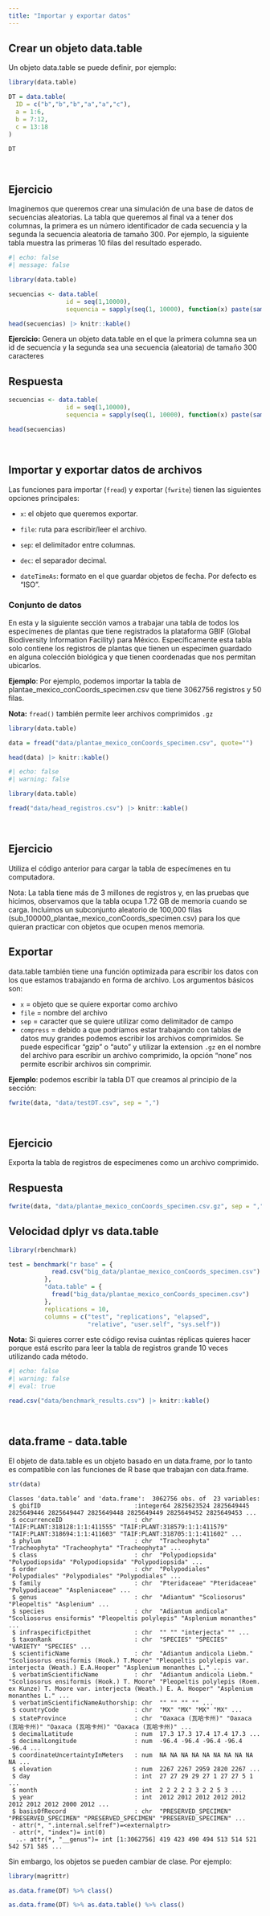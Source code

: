 ```yaml
---
title: "Importar y exportar datos"
---
```


## Crear un objeto data.table

Un objeto data.table se puede definir, por ejemplo:

```r
library(data.table)

DT = data.table(
  ID = c("b","b","b","a","a","c"),
  a = 1:6,
  b = 7:12,
  c = 13:18
)

DT
```

<br>

::: {.callout-note collapse="true"}
## Ejercicio

Imaginemos que queremos crear una simulación de una base de datos de secuencias aleatorias. La tabla que queremos al final va a tener dos columnas, la primera es un número identificador de cada secuencia y la segunda la secuencia aleatoria de tamaño 300. Por ejemplo, la siguiente tabla muestra las primeras 10 filas del resultado esperado. 

```r
#| echo: false 
#| message: false

library(data.table)

secuencias <- data.table(
                id = seq(1,10000), 
                sequencia = sapply(seq(1, 10000), function(x) paste(sample(c("A", "T", "C", "G"), 100, replace = TRUE), collapse = "")))

head(secuencias) |> knitr::kable()

```

**Ejercicio:** Genera un objeto data.table en el que la primera columna sea un id de secuencia y la segunda sea una secuencia (aleatoria) de tamaño 300 caracteres

:::

::: {.callout-note collapse="true"}
## Respuesta

```r
secuencias <- data.table(
                id = seq(1,10000), 
                sequencia = sapply(seq(1, 10000), function(x) paste(sample(c("A", "T", "C", "G"), 100, replace = TRUE), collapse = "")))

head(secuencias)
```
:::


<br>

## Importar y exportar datos de archivos

Las funciones para importar (`fread`) y exportar (`fwrite`) tienen las siguientes opciones principales:

- `x`: el objeto que queremos exportar.

- `file`: ruta para escribir/leer el archivo.

- `sep`: el delimitador entre columnas.

- `dec`: el separador decimal.

- `dateTimeAs`: formato en el que guardar objetos de fecha. Por defecto es “ISO”.

### Conjunto de datos

En esta y la siguiente sección vamos a trabajar una tabla de todos los especímenes de plantas que tiene registrados la plataforma GBIF (Global Biodiversity Information Facility) para México. Específicamente esta tabla solo contiene los registros de plantas que tienen un especímen guardado en alguna colección biológica y que tienen coordenadas que nos permitan ubicarlos.


**Ejemplo**: Por ejemplo, podemos importar la tabla de plantae_mexico_conCoords_specimen.csv que tiene 3062756 registros y 50 filas. 

**Nota:** `fread()` también permite leer archivos comprimidos `.gz`

```.r
library(data.table)

data = fread("data/plantae_mexico_conCoords_specimen.csv", quote="")

head(data) |> knitr::kable()
```

```r
#| echo: false
#| warning: false

library(data.table)

fread("data/head_registros.csv") |> knitr::kable()

```

<br>

::: {.callout-note collapse="true"}
## Ejercicio

Utiliza el código anterior para cargar la tabla de especímenes en tu computadora. 

Nota: La tabla tiene más de 3 millones de registros y, en las pruebas que hicimos, observamos que la tabla ocupa 1.72 GB de memoria cuando se carga. Incluimos un subconjunto aleatorio de 100,000 filas (sub_100000_plantae_mexico_conCoords_specimen.csv) para los que quieran practicar con objetos que ocupen menos memoria. 

:::

## Exportar

data.table también tiene una función optimizada para escribir los datos con los que estamos trabajando en forma de archivo. Los argumentos básicos son:

- `x` = objeto que se quiere exportar como archivo
- `file` = nombre del archivo
- `sep` = caracter que se quiere utilizar como delimitador de campo
- `compress` = debido a que podríamos estar trabajando con tablas de datos muy grandes podemos escribir los archivos comprimidos. Se puede especificar "gzip" o "auto" y utilizar la extension `.gz` en el nombre del archivo para escribir un archivo comprimido, la opción "none" nos permite escribir archivos sin comprimir. 

**Ejemplo**: podemos escribir la tabla DT que creamos al principio de la sección:

```.r
fwrite(data, "data/testDT.csv", sep = ",")
```

<br>

::: {.callout-note collapse="true"}
## Ejercicio

Exporta la tabla de registros de especimenes como un archivo comprimido.

:::

::: {.callout-note collapse="true"}
## Respuesta

```.r
fwrite(data, "data/plantae_mexico_conCoords_specimen.csv.gz", sep = ",", compress = "auto")
```

:::

## Velocidad dplyr vs data.table

```.r

library(rbenchmark)

test = benchmark("r base" = {
            read.csv("big_data/plantae_mexico_conCoords_specimen.csv")
          },
          "data.table" = {
            fread("big_data/plantae_mexico_conCoords_specimen.csv")
          },
          replications = 10,
          columns = c("test", "replications", "elapsed",
                      "relative", "user.self", "sys.self"))

```
**Nota:** Si quieres correr este código revisa cuántas réplicas quieres hacer porque está escrito para leer la tabla de registros grande 10 veces utilizando cada método. 

```r
#| echo: false
#| warning: false
#| eval: true

read.csv("data/benchmark_results.csv") |> knitr::kable()
```

<br>

## data.frame - data.table

El objeto de data.table es un objeto basado en un data.frame, por lo tanto es compatible con las funciones de R base que trabajan con data.frame. 

```.r
str(data)
```
```
Classes ‘data.table’ and 'data.frame':  3062756 obs. of  23 variables:
 $ gbifID                          :integer64 2825623524 2825649445 2825649446 2825649447 2825649448 2825649449 2825649452 2825649453 ... 
 $ occurrenceID                    : chr  "TAIF:PLANT:318128:1:1:411555" "TAIF:PLANT:318579:1:1:411579" "TAIF:PLANT:318694:1:1:411603" "TAIF:PLANT:318705:1:1:411602" ...
 $ phylum                          : chr  "Tracheophyta" "Tracheophyta" "Tracheophyta" "Tracheophyta" ...
 $ class                           : chr  "Polypodiopsida" "Polypodiopsida" "Polypodiopsida" "Polypodiopsida" ...
 $ order                           : chr  "Polypodiales" "Polypodiales" "Polypodiales" "Polypodiales" ...
 $ family                          : chr  "Pteridaceae" "Pteridaceae" "Polypodiaceae" "Aspleniaceae" ...
 $ genus                           : chr  "Adiantum" "Scoliosorus" "Pleopeltis" "Asplenium" ...
 $ species                         : chr  "Adiantum andicola" "Scoliosorus ensiformis" "Pleopeltis polylepis" "Asplenium monanthes" ...
 $ infraspecificEpithet            : chr  "" "" "interjecta" "" ...
 $ taxonRank                       : chr  "SPECIES" "SPECIES" "VARIETY" "SPECIES" ...
 $ scientificName                  : chr  "Adiantum andicola Liebm." "Scoliosorus ensiformis (Hook.) T.Moore" "Pleopeltis polylepis var. interjecta (Weath.) E.A.Hooper" "Asplenium monanthes L." ...
 $ verbatimScientificName          : chr  "Adiantum andicola Liebm." "Scoliosorus ensiformis (Hook.) T. Moore" "Pleopeltis polylepis (Roem. ex Kunze) T. Moore var. interjecta (Weath.) E. A. Hooper" "Asplenium monanthes L." ...
 $ verbatimScientificNameAuthorship: chr  "" "" "" "" ...
 $ countryCode                     : chr  "MX" "MX" "MX" "MX" ...
 $ stateProvince                   : chr  "Oaxaca (瓦哈卡州)" "Oaxaca (瓦哈卡州)" "Oaxaca (瓦哈卡州)" "Oaxaca (瓦哈卡州)" ...
 $ decimalLatitude                 : num  17.3 17.3 17.4 17.4 17.3 ...
 $ decimalLongitude                : num  -96.4 -96.4 -96.4 -96.4 -96.4 ...
 $ coordinateUncertaintyInMeters   : num  NA NA NA NA NA NA NA NA NA NA ...
 $ elevation                       : num  2267 2267 2959 2820 2267 ...
 $ day                             : int  27 27 29 29 27 1 27 27 5 1 ...
 $ month                           : int  2 2 2 2 2 3 2 2 5 3 ...
 $ year                            : int  2012 2012 2012 2012 2012 2012 2012 2012 2000 2012 ...
 $ basisOfRecord                   : chr  "PRESERVED_SPECIMEN" "PRESERVED_SPECIMEN" "PRESERVED_SPECIMEN" "PRESERVED_SPECIMEN" ...
 - attr(*, ".internal.selfref")=<externalptr> 
 - attr(*, "index")= int(0) 
  ..- attr(*, "__genus")= int [1:3062756] 419 423 490 494 513 514 521 542 571 585 ...

```

Sin embargo, los objetos se pueden cambiar de clase. Por ejemplo: 

```r
library(magrittr)

as.data.frame(DT) %>% class()

as.data.frame(DT) %>% as.data.table() %>% class()
```





